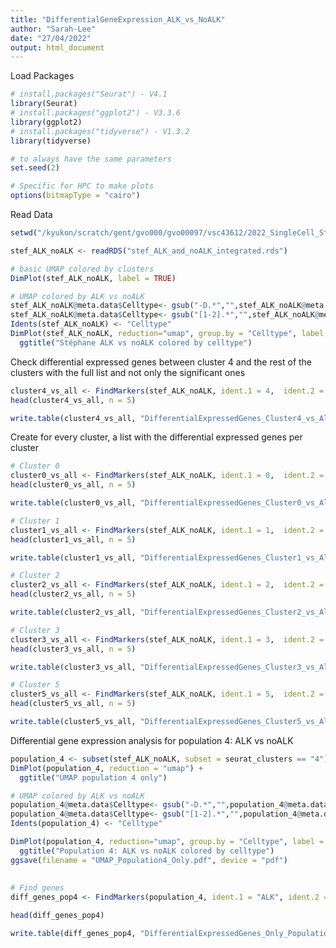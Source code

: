 ```yaml
---
title: "DifferentialGeneExpression_ALK_vs_NoALK"
author: "Sarah-Lee"
date: "27/04/2022"
output: html_document
---
```


Load Packages 
```r
# install.packages("Seurat") - V4.1
library(Seurat)
# install.packages("ggplot2") - V3.3.6
library(ggplot2)
# install.packages("tidyverse") - V1.3.2
library(tidyverse)

# to always have the same parameters 
set.seed(2)

# Specific for HPC to make plots
options(bitmapType = "cairo")
```

Read Data 
```r
setwd("/kyukon/scratch/gent/gvo000/gvo00097/vsc43612/2022_SingleCell_Stéphane/RDSObjects")

stef_ALK_noALK <- readRDS("stef_ALK_and_noALK_integrated.rds")

# basic UMAP colored by clusters
DimPlot(stef_ALK_noALK, label = TRUE)

# UMAP colored by ALK vs noALK 
stef_ALK_noALK@meta.data$Celltype<- gsub("-D.*","",stef_ALK_noALK@meta.data$hash.ID)
stef_ALK_noALK@meta.data$Celltype<- gsub("[1-2].*","",stef_ALK_noALK@meta.data$Celltype)
Idents(stef_ALK_noALK) <- "Celltype"
DimPlot(stef_ALK_noALK, reduction="umap", group.by = "Celltype", label = FALSE) + 
  ggtitle("Stéphane ALK vs noALK colored by celltype")

```

Check differential expressed genes between cluster 4 and the rest of the clusters with the full list and not only the significant ones 
```r
cluster4_vs_all <- FindMarkers(stef_ALK_noALK, ident.1 = 4,  ident.2 = c(0,1, 2, 3, 5))
head(cluster4_vs_all, n = 5)

write.table(cluster4_vs_all, "DifferentialExpressedGenes_Cluster4_vs_AllClusters.txt")
```

Create for every cluster, a list with the differential expressed genes per cluster 
```r
# Cluster 0
cluster0_vs_all <- FindMarkers(stef_ALK_noALK, ident.1 = 0,  ident.2 = c(1, 2, 3, 4, 5))
head(cluster0_vs_all, n = 5)

write.table(cluster0_vs_all, "DifferentialExpressedGenes_Cluster0_vs_AllClusters.txt")

# Cluster 1
cluster1_vs_all <- FindMarkers(stef_ALK_noALK, ident.1 = 1,  ident.2 = c(0, 2, 3, 4, 5))
head(cluster1_vs_all, n = 5)

write.table(cluster1_vs_all, "DifferentialExpressedGenes_Cluster1_vs_AllClusters.txt")

# Cluster 2
cluster2_vs_all <- FindMarkers(stef_ALK_noALK, ident.1 = 2,  ident.2 = c(0, 1, 3, 4, 5))
head(cluster2_vs_all, n = 5)

write.table(cluster2_vs_all, "DifferentialExpressedGenes_Cluster2_vs_AllClusters.txt")

# Cluster 3
cluster3_vs_all <- FindMarkers(stef_ALK_noALK, ident.1 = 3,  ident.2 = c(0, 1, 2, 4, 5))
head(cluster3_vs_all, n = 5)

write.table(cluster3_vs_all, "DifferentialExpressedGenes_Cluster3_vs_AllClusters.txt")

# Cluster 5
cluster5_vs_all <- FindMarkers(stef_ALK_noALK, ident.1 = 5,  ident.2 = c(0, 1, 2, 3, 4))
head(cluster5_vs_all, n = 5)

write.table(cluster5_vs_all, "DifferentialExpressedGenes_Cluster5_vs_AllClusters.txt")
```

Differential gene expression analysis for population 4: ALK vs noALK 
```r
population_4 <- subset(stef_ALK_noALK, subset = seurat_clusters == "4")
DimPlot(population_4, reduction = "umap") + 
  ggtitle("UMAP population 4 only")

# UMAP colored by ALK vs noALK 
population_4@meta.data$Celltype<- gsub("-D.*","",population_4@meta.data$hash.ID)
population_4@meta.data$Celltype<- gsub("[1-2].*","",population_4@meta.data$Celltype)
Idents(population_4) <- "Celltype"

DimPlot(population_4, reduction="umap", group.by = "Celltype", label = FALSE) + 
  ggtitle("Population 4: ALK vs noALK colored by celltype")
ggsave(filename = "UMAP_Population4_Only.pdf", device = "pdf")
  
 
# Find genes 
diff_genes_pop4 <- FindMarkers(population_4, ident.1 = "ALK", ident.2 = "SC")

head(diff_genes_pop4)

write.table(diff_genes_pop4, "DifferentialExpressedGenes_Only_Population4.txt")
```






























